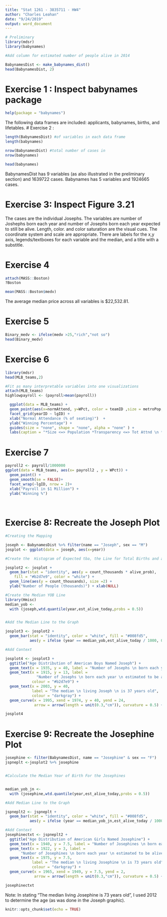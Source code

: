 ---
title: "Stat 1261 - 3835711 - HW4"
author: "Charles Leahan"
date: "9/24/2019"
output: word_document
---


```{r message=FALSE}
# Preliminary 
library(mdsr)
library(babynames)
```

```{r}
#Add column for estimated number of people alive in 2014

BabynamesDist <- make_babynames_dist()
head(BabynamesDist, 2)
```

# Exercise 1 : Inspect babynames package

```{r}
help(package = "babynames")
```

The following data frames are included: applicants, babynames, births, and lifetables. 
# Exercise 2 :

```{r}
length(BabynamesDist) #of variables in each data frame 
length(babynames)

nrow(BabynamesDist) #total number of cases in 
nrow(babynames)

head(babynames)
```

BabynamesDist has 9 variables (as also illustrated in the preliminary section) and 1639722 cases.
Babynames has 5 variables and 1924665 cases.


# Exercise 3: Inspect Figure 3.21

The cases are the individual Josephs. The variables are number of Joshephs born each year and number of Josephs born each year expected to still be alive. Length, color. and color saturation are the visual cues. The coordinate system and scale are appropriate. There are labels for the x,y axis, legends/textboxes for each variable and the median, and a title with a substitle. 

# Exercise 4

```{r}
attach(MASS::Boston)
?Boston

mean(MASS::Boston$medv)
```

The average median price across all variables is $22,532.81.

# Exercise 5 

```{r}
Binary_medv <- ifelse(medv >25,"rich","not so")
head(Binary_medv)
```

# Exercise 6 

```{r}
library(mdsr)
head(MLB_teams,2)

```

```{r}
#Fit as many interpretable variables into one visualizations 
attach(MLB_teams)
highlowpayroll <- (payroll>mean(payroll))

  ggplot(data = MLB_teams) +
  geom_point(aes(x=normAttend, y=WPct, color = teamID ,size = metroPop,shape= highlowpayroll, alpha = attendance)) +
  facet_grid(yearID ~ lgID) +
  xlab("Normal Attendance (% of seating)")  +
  ylab("Winning Percentage") +
  guides(size = "none", shape = "none", alpha = "none" ) +
  labs(caption = "*Size <=> Population *Transparency <=> Tot Attnd \n * Triangle => Payroll > mean")
```

# Exercise 7

```{r}

payroll2 <- payroll/1000000
ggplot(data = MLB_teams, aes(x= payroll2 , y = WPct)) +
  geom_point() + 
  geom_smooth(se = FALSE)+
  facet_wrap(~lgID, nrow = 2)+
  xlab("Payroll in $1 Million") +
  ylab("Winning %") 
  
  
```

# Exercise 8: Recreate the Joseph Plot

```{r message = FALSE}

#Creating the Mapping

joseph <- BabynamesDist %>% filter(name == "Joseph", sex == "M")
josplot <- ggplot(data = joseph, aes(x=year))

#Create the  Histogram of Expected tba, the Line for Total Births and add Labels  

josplot2 <- josplot +
  geom_bar(stat = "identity", aes(y = count_thousands * alive_prob),  
    fill = "#b2d7e9", color = "white") +
  geom_line(aes(y = count_thousands), size =2) +
  ylab("Number of People (thousands)") + xlab(NULL)

#Create the Median YOB Line
library(Hmisc)
median_yob <- 
  with (joseph,wtd.quantile(year,est_alive_today,probs = 0.5))


#Add the Median Line to the Graph

josplot3 <- josplot2 +
  geom_bar(stat = "identity", color = "white", fill = "#008fd5",
           aes(y = ifelse (year == median_yob,est_alive_today / 1000, 0)))

#Add Context

josplot4 <- josplot3 +
  ggtitle("Age Distribution of American Boys Named Joseph") +
  geom_text(x = 1935, y = 40, label = "Number of Josephs \n born each year") +
  geom_text(x = 1915, y = 13, label =
              "Number of Josephs \n born each year \n estimated to be alive \n on 1/1/2014",
            colour = "#b2d7e9") +
  geom_text(x = 2003, y = 40,
            label = "The median \n living Joseph \n is 37 years old",
            colour = "darkgray") +
  geom_curve(x = 1995, xend = 1974, y = 40, yend = 24,
             arrow = arrow(length = unit(0.3,"cm")), curvature = 0.5) + ylim(0, 42)

josplot4

```

# Exercise 9: Recreate the Josephine Plot

```{r}

josephine <- filter(BabynamesDist, name == "Josephine" & sex == "F")
jspneplt <-josplot2 %+% josephine


#Calculate the Median Year of Birth For the Josephines 


median_yob_jn <- 
  with (josephine,wtd.quantile(year,est_alive_today,probs = 0.5))

#Add Median Line to the Graph

jspneplt2 <- jspneplt +
  geom_bar(stat = "identity", color = "white", fill = "#008fd5",
           aes(y = ifelse (year == median_yob_jn,est_alive_today / 1000, 0)))

#Add Context 
josephinectxt <- jspneplt2 +
  ggtitle("Age Distribution of American Girls Named Josephine") +
  geom_text(x = 1940, y = 7.5, label = "Number of Josephines \n born each year") +
  geom_text(x = 1922, y = 3, label =
       "Number of Josephines \n born each year \n estimated to be alive \n on  1/1/2014",colour = "#b2d7e9", size = 3, face = "bold") +
  geom_text(x = 1975, y = 7.5,
            label = "The median \n living Josephine \n is 73 years old",
            colour = "darkgray") +
  geom_curve(x = 1965, xend = 1949, y = 7.5, yend = 2,
             arrow = arrow(length = unit(0.3,"cm")), curvature = 0.5) + ylim(0, 12.5)

josephinectxt


```

Note: In stating "The median living Josephine is 73 years old", I used 2012 to determine the age (as was done in the Joseph graphic). 





```{r setup, include=FALSE}
knitr::opts_chunk$set(echo = TRUE)
```


